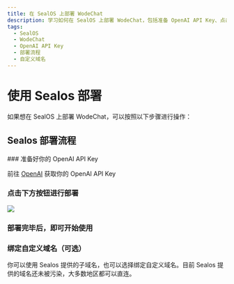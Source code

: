 ```yaml
---
title: 在 SealOS 上部署 WodeChat
description: 学习如何在 SealOS 上部署 WodeChat，包括准备 OpenAI API Key、点击部署按钮、绑定自定义域名等操作。
tags:
  - SealOS
  - WodeChat
  - OpenAI API Key
  - 部署流程
  - 自定义域名
---
```


# 使用 Sealos 部署

如果想在 SealOS 上部署 WodeChat，可以按照以下步骤进行操作：

## Sealos 部署流程

<Steps>
  ### 准备好你的 OpenAI API Key

  前往 [OpenAI](https://platform.openai.com/account/api-keys) 获取你的 OpenAI API Key

  ### 点击下方按钮进行部署

  [![][deploy-button-image]][deploy-link]

  ### 部署完毕后，即可开始使用

  ### 绑定自定义域名（可选）

  你可以使用 Sealos 提供的子域名，也可以选择绑定自定义域名。目前 Sealos 提供的域名还未被污染，大多数地区都可以直连。
</Steps>

[deploy-button-image]: https://raw.githubusercontent.com/labring-actions/templates/main/Deploy-on-Sealos.svg
[deploy-link]: https://cloud.sealos.io/?openapp=system-template%3FtemplateName%3Dlobe-chat
